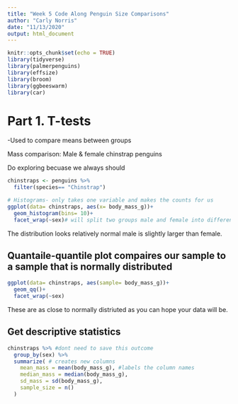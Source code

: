 ```yaml
---
title: "Week 5 Code Along Penguin Size Comparisons"
author: "Carly Norris"
date: "11/13/2020"
output: html_document
---
```


```r
knitr::opts_chunk$set(echo = TRUE)
library(tidyverse)
library(palmerpenguins)
library(effsize)
library(broom)
library(ggbeeswarm)
library(car)
```

# Part 1. T-tests
-Used to compare means between groups

Mass comparison: Male & female chinstrap penguins

Do exploring becuase we always should

```r
chinstraps <- penguins %>% 
  filter(species== "Chinstrap")

# Histograms- only takes one variable and makes the counts for us
ggplot(data= chinstraps, aes(x= body_mass_g))+
  geom_histogram(bins= 10)+
  facet_wrap(~sex)# will split two groups male and female into different plots

```
The distribution looks relatively normal male is slightly larger than female.


## Quantaile-quantile plot compaires our sample to a sample that is normally distributed
```r
ggplot(data= chinstraps, aes(sample= body_mass_g))+
  geom_qq()+
  facet_wrap(~sex)
```
These are as close to normally distriuted as you can hope your data will be. 

## Get descriptive statistics


```r
chinstraps %>% #dont need to save this outcome
  group_by(sex) %>% 
  summarize( # creates new columns 
    mean_mass = mean(body_mass_g), #labels the column names
    median_mass = median(body_mass_g),
    sd_mass = sd(body_mass_g),
    sample_size = n()
  )
```





